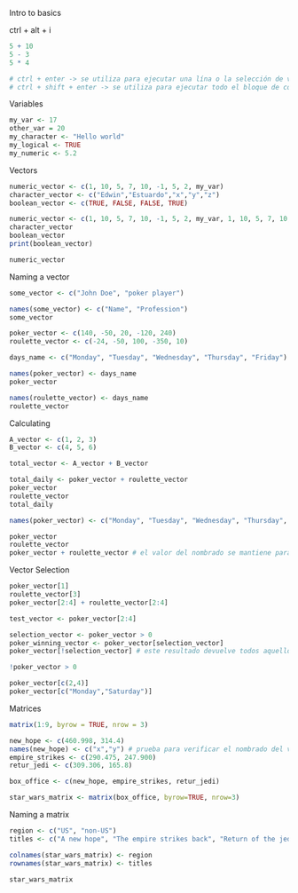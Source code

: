 Intro to basics

ctrl + alt + i

```{r}
5 + 10
5 - 3
5 * 4

# ctrl + enter -> se utiliza para ejecutar una lína o la selección de varias instrucciones
# ctrl + shift + enter -> se utiliza para ejecutar todo el bloque de código

```
Variables

```{r}
my_var <- 17
other_var = 20
my_character <- "Hello world"
my_logical <- TRUE
my_numeric <- 5.2


```

Vectors

```{r}
numeric_vector <- c(1, 10, 5, 7, 10, -1, 5, 2, my_var)
character_vector <- c("Edwin","Estuardo","x","y","z")
boolean_vector <- c(TRUE, FALSE, FALSE, TRUE)

numeric_vector <- c(1, 10, 5, 7, 10, -1, 5, 2, my_var, 1, 10, 5, 7, 10, -1, 5, 2, my_var,1, 10, 5, 7, 10, -1, 5, 2, my_var)
character_vector
boolean_vector
print(boolean_vector)
```
```{r}
numeric_vector
```
Naming a vector

```{r}
some_vector <- c("John Doe", "poker player")

names(some_vector) <- c("Name", "Profession")
some_vector

```
```{r}
poker_vector <- c(140, -50, 20, -120, 240)
roulette_vector <- c(-24, -50, 100, -350, 10)

days_name <- c("Monday", "Tuesday", "Wednesday", "Thursday", "Friday")

names(poker_vector) <- days_name
poker_vector

names(roulette_vector) <- days_name
roulette_vector
```
Calculating

```{r}
A_vector <- c(1, 2, 3)
B_vector <- c(4, 5, 6)

total_vector <- A_vector + B_vector

total_daily <- poker_vector + roulette_vector
poker_vector
roulette_vector
total_daily

names(poker_vector) <- c("Monday", "Tuesday", "Wednesday", "Thursday", "Saturday")

poker_vector
roulette_vector
poker_vector + roulette_vector # el valor del nombrado se mantiene para el primer vector

```
Vector Selection

```{r}
poker_vector[1]
roulette_vector[3]
poker_vector[2:4] + roulette_vector[2:4]

test_vector <- poker_vector[2:4]

selection_vector <- poker_vector > 0
poker_winning_vector <- poker_vector[selection_vector]
poker_vector[!selection_vector] # este resultado devuelve todos aquellos que no cumplen con la condición

!poker_vector > 0

poker_vector[c(2,4)]
poker_vector[c("Monday","Saturday")]


```
Matrices

```{r}
matrix(1:9, byrow = TRUE, nrow = 3)
```
```{r}
new_hope <- c(460.998, 314.4)
names(new_hope) <- c("x","y") # prueba para verificar el nombrado del vector y luego utilizarlo en la matriz. Se pudo comprobar que el nombrado se pierde al definir la matriz.
empire_strikes <- c(290.475, 247.900)
retur_jedi <- c(309.306, 165.8)

box_office <- c(new_hope, empire_strikes, retur_jedi)

star_wars_matrix <- matrix(box_office, byrow=TRUE, nrow=3)

```
Naming a matrix

```{r}
region <- c("US", "non-US")
titles <- c("A new hope", "The empire strikes back", "Return of the jedi")

colnames(star_wars_matrix) <- region
rownames(star_wars_matrix) <- titles

star_wars_matrix

```

